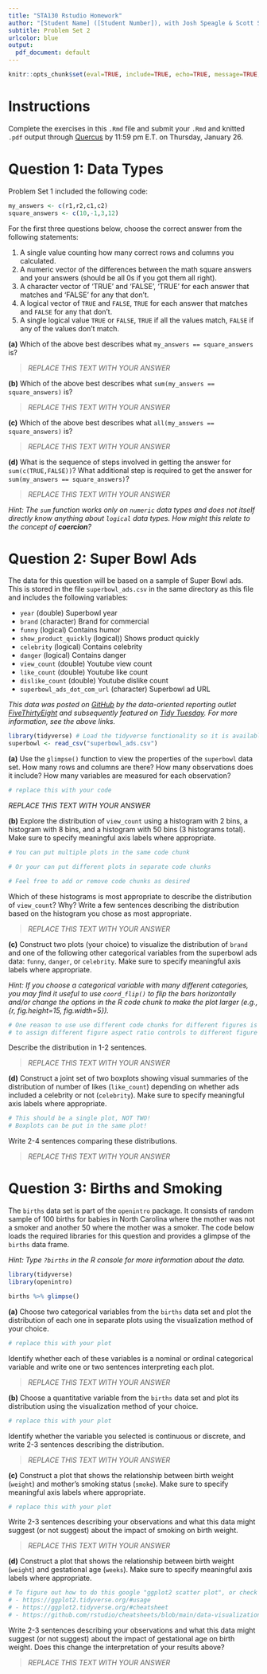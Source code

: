---
title: "STA130 Rstudio Homework"
author: "[Student Name] ([Student Number]), with Josh Speagle & Scott Schwartz"
subtitle: Problem Set 2
urlcolor: blue
output:
  pdf_document: default
---

```{r, include=FALSE}
knitr::opts_chunk$set(eval=TRUE, include=TRUE, echo=TRUE, message=TRUE, warning=FALSE)
```

# Instructions

Complete the exercises in this `.Rmd` file and submit your `.Rmd` and knitted `.pdf` output through [Quercus](https://q.utoronto.ca/courses/296457) by 11:59 pm E.T. on Thursday, January 26. 

# Question 1: Data Types

Problem Set 1 included the following code:

```{r, eval=FALSE, echo=TRUE}
my_answers <- c(r1,r2,c1,c2)
square_answers <- c(10,-1,3,12)
```

For the first three questions below, choose the correct answer from the following statements:

(1) A single value counting how many correct rows and columns you calculated.
(2) A numeric vector of the differences between the math square answers and your answers (should be all 0s if you got them all right).
(3) A character vector of 'TRUE' and 'FALSE', 'TRUE' for each answer that matches and 'FALSE' for any that don't.
(4) A logical vector of `TRUE` and `FALSE`, `TRUE` for each answer that matches and `FALSE` for any that don't.
(5) A single logical value `TRUE` or `FALSE`, `TRUE` if all the values match, `FALSE` if any of the values don't match.

**(a)** Which of the above best describes what `my_answers == square_answers` is?

> *REPLACE THIS TEXT WITH YOUR ANSWER*

**(b)** Which of the above best describes what `sum(my_answers == square_answers)` is?

> *REPLACE THIS TEXT WITH YOUR ANSWER*

**(c)** Which of the above best describes what `all(my_answers == square_answers)` is?

> *REPLACE THIS TEXT WITH YOUR ANSWER*

**(d)** What is the sequence of steps involved in getting the answer for `sum(c(TRUE,FALSE))`? What additional step is required to get the answer for `sum(my_answers == square_answers)`?

> *REPLACE THIS TEXT WITH YOUR ANSWER*

*Hint: The `sum` function works only on `numeric` data types and does not itself directly know anything about `logical` data types. How might this relate to the concept of **coercion**?*

# Question 2: Super Bowl Ads

The data for this question will be based on a sample of Super Bowl ads. This is stored in the file `superbowl_ads.csv` in the same directory as this file and includes the following variables:

- `year` (double) Superbowl year
- `brand`	(character)	Brand for commercial
- `funny`	(logical)	Contains humor
- `show_product_quickly`	(logical))	Shows product quickly
- `celebrity`	(logical) Contains celebrity
- `danger`	(logical)	Contains danger
- `view_count`	(double)	Youtube view count
- `like_count`	(double)	Youtube like count
- `dislike_count`	(double)	Youtube dislike count
- `superbowl_ads_dot_com_url`	(character)	Superbowl ad URL
 
*This data was posted on [GitHub](https://github.com/fivethirtyeight/superbowl-ads#super-bowl-ads) by the data-oriented reporting outlet [FiveThirtyEight](https://github.com/fivethirtyeight) and subsequently featured on [Tidy Tuesday](https://github.com/rfordatascience/tidytuesday/blob/master/data/2021/2021-03-02/readme.md). For more information, see the above links.*

```{r, message=FALSE}
library(tidyverse) # Load the tidyverse functionality so it is available to use 
superbowl <- read_csv("superbowl_ads.csv")
```

**(a)** Use the `glimpse()` function to view the properties of the `superbowl` data set. How many rows and columns are there? How many observations does it include? How many variables are measured for each observation? 

```{r}
# replace this with your code
```

*REPLACE THIS TEXT WITH YOUR ANSWER*

**(b)** Explore the distribution of `view_count` using a histogram with 2 bins, a histogram with 8 bins, and a histogram with 50 bins (3 histograms total). Make sure to specify meaningful axis labels where appropriate. 

```{r}
# You can put multiple plots in the same code chunk

```

```{r}
# Or your can put different plots in separate code chunks

```

```{r}
# Feel free to add or remove code chunks as desired

```

Which of these histograms is most appropriate to describe the distribution of `view_count`? Why? Write a few sentences describing the distribution based on the histogram you chose as most appropriate.

> *REPLACE THIS TEXT WITH YOUR ANSWER*

**(c)** Construct two plots (your choice) to visualize the distribution of `brand` and one of the following other categorical variables from the superbowl ads data: `funny`, `danger`, or `celebrity`. Make sure to specify meaningful axis labels where appropriate.

*Hint: If you choose a categorical variable with many different categories, you may find it useful to use `coord_flip()` to flip the bars horizontally and/or change the options in the R code chunk to make the plot larger (e.g., {r, fig.height=15, fig.width=5}).*

```{r, message=FALSE, fig.height=3, fig.width=4, fig.align='center'}
# One reason to use use different code chunks for different figures is
# to assign different figure aspect ratio controls to different figure

```

Describe the distribution in 1-2 sentences.

> *REPLACE THIS TEXT WITH YOUR ANSWER*

**(d)** Construct a joint set of two boxplots showing visual summaries of the distribution of number of likes (`like_count`) depending on whether ads included a celebrity or not (`celebrity`). Make sure to specify meaningful axis labels where appropriate.

```{r}
# This should be a single plot, NOT TWO! 
# Boxplots can be put in the same plot!

```

Write 2-4 sentences comparing these distributions.

> *REPLACE THIS TEXT WITH YOUR ANSWER*

# Question 3: Births and Smoking

The `births` data set is part of the `openintro` package. It consists of random sample of 100 births for babies in North Carolina where the mother was not a smoker and another 50 where the mother was a smoker. The code below loads the required libraries for this question and provides a glimpse of the `births` data frame.

*Hint: Type `?births` in the R console for more information about the data.*

```{r, echo=FALSE}
library(tidyverse)
library(openintro)
```

```{r}
births %>% glimpse()
```
  
**(a)** Choose two categorical variables from the `births` data set and plot the distribution of each one in separate plots using the visualization method of your choice.

```{r, message=FALSE, fig.height=3, fig.width=4, fig.align='center'}
# replace this with your plot
```

Identify whether each of these variables is a nominal or ordinal categorical variable and write one or two sentences interpreting each plot.  

> *REPLACE THIS TEXT WITH YOUR ANSWER*

**(b)** Choose a quantitative variable from the `births` data set and plot its distribution using the visualization method of your choice.

```{r, message=FALSE, fig.width=3, fig.height=4, fig.align='center'}
# replace this with your plot
```

Identify whether the variable you selected is continuous or discrete, and write 2-3 sentences describing the distribution.

> *REPLACE THIS TEXT WITH YOUR ANSWER*

**(c)** Construct a plot that shows the relationship between birth weight (`weight`) and mother's smoking status (`smoke`). Make sure to specify meaningful axis labels where appropriate.

```{r, message=FALSE, fig.width=3, fig.height=4, fig.align='center'}
# replace this with your plot
```

Write 2-3 sentences describing your observations and what this data might suggest (or not suggest) about the impact of smoking on birth weight.

> *REPLACE THIS TEXT WITH YOUR ANSWER*

**(d)** Construct a plot that shows the relationship between birth weight (`weight`) and gestational age (`weeks`). Make sure to specify meaningful axis labels where appropriate.

```{r, message=FALSE, fig.width=3, fig.height=4, fig.align='center'}
# To figure out how to do this google "ggplot2 scatter plot", or check out
# - https://ggplot2.tidyverse.org/#usage
# - https://ggplot2.tidyverse.org/#cheatsheet 
# - https://github.com/rstudio/cheatsheets/blob/main/data-visualization-2.1.pdf
```

Write 2-3 sentences describing your observations and what this data might suggest (or not suggest) about the impact of gestational age on birth weight. Does this change the interpretation of your results above?

> *REPLACE THIS TEXT WITH YOUR ANSWER*